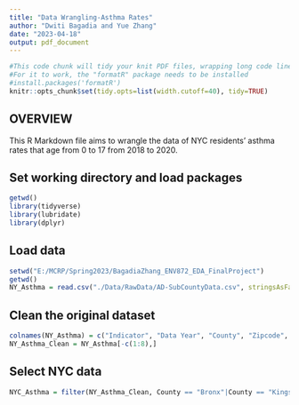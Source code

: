 ```yaml
---
title: "Data Wrangling-Asthma Rates"
author: "Dwiti Bagadia and Yue Zhang"
date: "2023-04-18"
output: pdf_document
---
```


```r
#This code chunk will tidy your knit PDF files, wrapping long code lines
#For it to work, the "formatR" package needs to be installed
#install.packages('formatR')
knitr::opts_chunk$set(tidy.opts=list(width.cutoff=40), tidy=TRUE)

```

## OVERVIEW

This R Markdown file aims to wrangle the data of NYC residents' asthma rates that age from 0 to 17 from 2018 to 2020.

## Set working directory and load packages
```r
getwd()
library(tidyverse)
library(lubridate)
library(dplyr)
```

## Load data
```r
setwd("E:/MCRP/Spring2023/BagadiaZhang_ENV872_EDA_FinalProject")
getwd()
NY_Asthma = read.csv("./Data/RawData/AD-SubCountyData.csv", stringsAsFactors = TRUE)

```

## Clean the original dataset
```r
colnames(NY_Asthma) = c("Indicator", "Data Year", "County", "Zipcode", "Numbers", "Rate per 10k")
NY_Asthma_Clean = NY_Asthma[-c(1:8),]

```

## Select NYC data
```r
NYC_Asthma = filter(NY_Asthma_Clean, County == "Bronx"|County == "Kings"|County == "New York"|County == "Queens"|County == "Richmond")

```